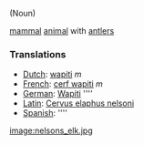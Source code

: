 (Noun)

[[mammal]] [[animal]] with [[antler]]s

===Translations===
*[[Dutch]]: [[wapiti]] ''m''
*[[French]]: [[cerf wapiti]] ''m''
*[[German]]: [[Wapiti]] '''' 
*[[Latin]]: [[Cervus elaphus nelsoni]]
*[[Spanish]]: [[]] ''''

[[image:nelsons_elk.jpg]]